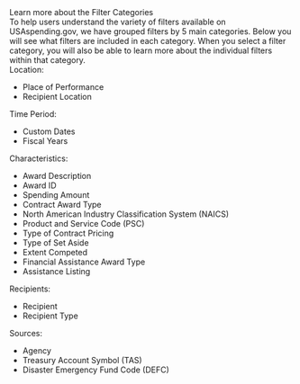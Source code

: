 <div className="collapsible-sidebar--dsm-wrapper--text-header">Learn more about the Filter Categories</div>
<div className="collapsible-sidebar--dsm-wrapper--text-section"> 
    To help users understand the variety of filters available on USAspending.gov, 
    we have grouped filters by 5 main categories. Below you will see what filters are included in each category. 
    When you select a filter category, you will also be able to learn more about the individual filters within that category. 
</div>

<div className="collapsible-sidebar--dsm-wrapper--text-header">Location:</div>
<div className="collapsible-sidebar--dsm-wrapper--text-section"> 
    <ul>
        <li>Place of Performance</li>
        <li>Recipient Location</li>
    </ul> 
</div>

<div className="collapsible-sidebar--dsm-wrapper--text-header">Time Period:</div>
<div className="collapsible-sidebar--dsm-wrapper--text-section"> 
    <ul>
        <li>Custom Dates</li>
        <li>Fiscal Years</li>
    </ul> 
</div>

<div className="collapsible-sidebar--dsm-wrapper--text-header">Characteristics:</div>
<div className="collapsible-sidebar--dsm-wrapper--text-section"> 
    <ul>
        <li>Award Description</li>
        <li>Award ID</li>
        <li>Spending Amount</li>
        <li>Contract Award Type</li>
        <li>North American Industry Classification System (NAICS)</li>
        <li>Product and Service Code (PSC)</li>
        <li>Type of Contract Pricing</li>
        <li>Type of Set Aside</li>
        <li>Extent Competed</li>
        <li>Financial Assistance Award Type</li>
        <li>Assistance Listing</li>
    </ul> 
</div>

<div className="collapsible-sidebar--dsm-wrapper--text-header">Recipients:</div>
<div className="collapsible-sidebar--dsm-wrapper--text-section"> 
    <ul>
        <li>Recipient</li>
        <li>Recipient Type</li>
    </ul> 
</div>

<div className="collapsible-sidebar--dsm-wrapper--text-header">Sources:</div>
<div className="collapsible-sidebar--dsm-wrapper--text-section"> 
    <ul>
        <li>Agency</li>
        <li>Treasury Account Symbol (TAS)</li>
        <li>Disaster Emergency Fund Code (DEFC)</li>
    </ul> 
</div>


